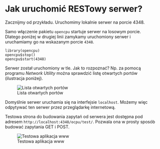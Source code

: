 # Jak uruchomić RESTowy serwer?

Zacznijmy od przykładu. Uruchomimy lokalnie serwer na porcie 4348.

Samo włączenie pakietu `opencpu` startuje serwer na losowym porcie. Dlatego poniżej w drugiej linii zamykamy uruchomiony serwer i uruchamiamy go na wskazanym porcie `4348`.

```
library(opencpu)
opencpu$stop()
opencpu$start(4348)
```

Serwer został uruchomiony w tle. Jak to rozpoznać? Np. za pomocą programu *Network Utility* można sprawdzić listę otwartych portów (ilustracja poniżej).

![Lista otwartych portów](figure/aplikacja1.png)

Domyślnie serwer uruchamia się na interfejsie `localhost`. Możemy więc odpytywać ten serwer przez przeglądarkę internetową.

Testowa strona do budowania zapytań od serwera jest dostępna pod adresem `http://localhost:4348/ocpu/test/`. Pozwala ona w prosty sposób budować zapytania GET i POST.

![Testowa aplikacja www](figure/aplikacja2.png)


